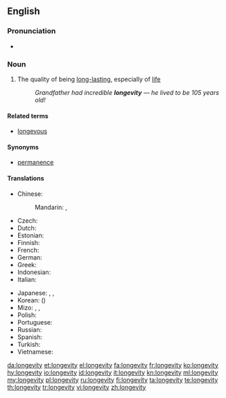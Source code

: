 ==English==

===Pronunciation===
* {{IPA|/lɒnˈdʒɛ.vɪ.ti/}}

===Noun===
{{en-noun|longevities}}

# The quality of being [[long-lasting]], especially of [[life]]
#: ''Grandfather had incredible '''longevity''' &mdash; he lived to be 105 years old!''

====Related terms====
* [[longevous]]

====Synonyms====
* [[permanence]]

====Translations====
{{trans-top|the quality of being long-lasting, especially of life}}
* Chinese:
*: Mandarin: {{t|cmn|長壽|sc=Hani}}, {{t+|cmn|长寿|tr=chángshòu|sc=Hani}}
* Czech: {{t|cs|dlouhověkost|f}}
* Dutch: {{t+|nl|levensduur|m}}
* Estonian: {{t|et|pikaealisus}}
* Finnish: {{t|fi|pitkäikäisyys}}
* French: {{t+|fr|longévité|f}}
* German: {{t|de|Langlebigkeit|f}}
* Greek: {{t+|el|μακροζωία|f|tr=makrozoía}}
* Indonesian: {{t+|id|panjang umur}}
* Italian: {{t|it|longevità}}
{{trans-mid}}
* Japanese: {{t+|ja|寿命|tr=じゅみょう, jumyō|sc=Jpan}}, {{t+|ja|長寿|tr=ちょうじゅ, chōju|sc=Jpan}}, {{t|ja|不老不死|tr=ふろうふし, furōfushi|sc=Jpan}}
* Korean: {{t+|ko|장수|tr=jangsu|sc=Kore}} ({{t+|ko|長壽|sc=Kore}})
* Mizo: {{t|lus|damreina}}, {{t|lus|daihreina}}, {{t|lus|tlona}}
* Polish: {{t|pl|długowieczność|f}}
* Portuguese: {{t|pt|longevidade|f}}
* Russian: {{t+|ru|долголе́тие|n|sc=Cyrl|tr=dolgolétije}}
* Spanish: {{t+|es|longevidad|f}}
* Turkish: {{l|tr|uzun}} {{t|tr|ömürlülük}}
* Vietnamese: {{t|vi|sống lâu|alt=sự sống lâu}}
{{trans-bottom}}

[[da:longevity]]
[[et:longevity]]
[[el:longevity]]
[[fa:longevity]]
[[fr:longevity]]
[[ko:longevity]]
[[hy:longevity]]
[[io:longevity]]
[[id:longevity]]
[[it:longevity]]
[[kn:longevity]]
[[ml:longevity]]
[[my:longevity]]
[[pl:longevity]]
[[ru:longevity]]
[[fi:longevity]]
[[ta:longevity]]
[[te:longevity]]
[[th:longevity]]
[[tr:longevity]]
[[vi:longevity]]
[[zh:longevity]]